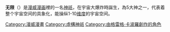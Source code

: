{{Infobox comics character <!--This box is part of Wikipedia:WikiProject Comics. See that article for details-->
|image=
|caption=
|character_name=無限
|real_name=
|publisher=[[漫威漫畫|漫威漫畫]]
|debut=	《類星體》#24 (1991年7月)
|creators={{le|馬克·格蘭華爾德|Mark Gruenwald}}<br>{{le|格雷格·卡普洛|Greg Capullo}}
|alliances=
|aliases=
|powers= 
}}
'''无限'''（{{lang-en|'''Infinity'''}}）是[[漫威漫画|漫威漫画]]裡的一名[[神祇|神祇]]，在宇宙大爆炸時誕生，為5大神之一，代表着整个宇宙空间的具象化，能操纵1-10[[维度|维度]]的宇宙空间。

{{漫威宇宙实体}}

[[Category:漫威漫畫|Category:漫威漫畫]]
[[Category:虛構神祇|Category:虛構神祇]]
[[Category:由格雷格·卡波羅創作的角色|Category:由格雷格·卡波羅創作的角色]]